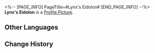 <%-- [PAGE_INFO]
PageTitle=#Lynx's Eidolon#
[END_PAGE_INFO] --%>
{{Item Infobox
|id          = 11110
|image       = Item Lynx's Eidolon.png
|type        = Eidolon Activation Material
|invCategory = 
|rarity      = 4
|effect      = Material for raising Lynx's Eidolon Level.
|description = 
}}
'''Lynx's Eidolon''' is a [[Profile Picture]].

==Other Languages==
{{Other Languages
|en   = Lynx's Eidolon
|zhs  = 【玲可】的星魂
|zht  = 【玲可】的星魂
|ja   = 「リンクス」の星魂
|ko   = [링스]의 성혼
|es   = Eidolon de Lynx
|fr   = Eidolon de Lynx
|ru   = Эйдолон Рыси
|th   = Eidolon ของ Lynx
|vi   = Tinh Hồn Của Lynx
|de   = Lynx’ Eidolon
|id   = Lynx's Eidolon
|pt   = Eidolon de Lynx
}}

==Change History==
{{Change History|1.3}}